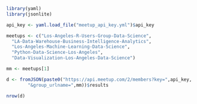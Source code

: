 ```r

library(yaml)
library(jsonlite)

api_key <- yaml.load_file("meetup_api_key.yml")$api_key

meetups <- c("Los-Angeles-R-Users-Group-Data-Science",
  "LA-Data-Warehouse-Business-Intelligence-Analytics",
  "Los-Angeles-Machine-Learning-Data-Science",
  "Python-Data-Science-Los-Angeles",
  "Data-Visualization-Los-Angeles-Data-Science")

mm <- meetups[1]

d <- fromJSON(paste0("https://api.meetup.com/2/members?key=",api_key,
        "&group_urlname=",mm))$results

nrow(d)

```

